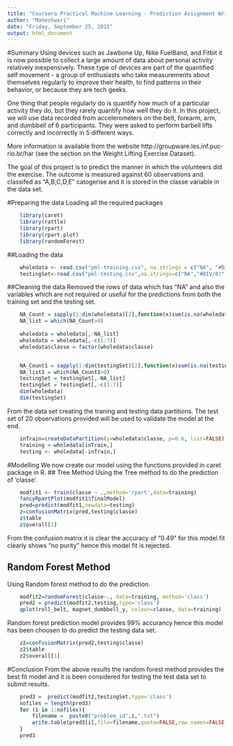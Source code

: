 ```yaml
---
title: "Coursera Practical Machine Learning - Prediction Assignment Writeup"
author: "Maheshwari"
date: "Friday, September 25, 2015"
output: html_document
---
```


#Summary
Using devices such as Jawbone Up, Nike FuelBand, and Fitbit it is now possible to collect a large amount of data about personal activity relatively inexpensively. These type of devices are part of the quantified self movement - a group of enthusiasts who take measurements about themselves regularly to improve their health, to find patterns in their behavior, or because they are tech geeks.

One thing that people regularly do is quantify how much of a particular activity they do, but they rarely quantify how well they do it. In this project, we will use data recorded from accelerometers on the belt, forearm, arm, and dumbbell of 6 participants. They were asked to perform barbell lifts correctly and incorrectly in 5 different ways.

More information is available from the website http://groupware.les.inf.puc-rio.br/har (see the section on the Weight Lifting Exercise Dataset).

The goal of this project is to predict the manner in which the volunteers did the exercise. The outcome is measured against 60 observations and classifed as "A,B,C,D,E" catogerise and it is stored in the classe variable in the data set.

#Preparing the data
Loading all the required packages
```r
    library(caret)
    library(rattle)
    library(rpart)
    library(rpart.plot)
    library(randomForest)
```

##Loading the data
```r
    wholedata <- read.csv("pml-training.csv", na.strings = c("NA", "#DIV/0!", ""))
    testingSet<-read.csv("pml-testing.csv",na.strings=c("NA","#DIV/0!"))
```

##Cleaning the data 
Removed the rows of data which has "NA" and also the variables which are not required
or useful for the predictions from both the training set and the testing set.
```r
    NA_Count = sapply(1:dim(wholedata)[2],function(x)sum(is.na(wholedata[,x])))
    NA_list = which(NA_Count>0)
    
    wholedata = wholedata[,-NA_list]
    wholedata = wholedata[,-c(1:7)]
    wholedata$classe = factor(wholedata$classe)


    NA_Count1 = sapply(1:dim(testingSet)[2],function(x)sum(is.na(testingSet[,x])))
    NA_list1 = which(NA_Count1>0)
    testingSet = testingSet[,-NA_list]
    testingSet = testingSet[,-c(1:7)]
    dim(wholedata)
    dim(testingSet)
```

From the data set creating the traning and testing data partitions. The test set of 20 observations provided will be used to validate the model at the end.

```r
    inTrain=createDataPartition(y=wholedata$classe, p=0.6, list=FALSE)
    training <-wholedata[inTrain,]
    testing <- wholedata[-inTrain,]
```
#Modelling
We now create our model using the functions provided in caret package in R.
## Tree Method
Using the Tree method to do the prediction of 'classe'.

```r

    modfit1 <- train(classe ~ .,method='rpart',data=training)
    fancyRpartPlot(modfit1$finalModel) 
    pred=predict(modfit1,newdata=testing)
    z=confusionMatrix(pred,testing$classe)
    z$table
    z$overall[1]
```
From the confusion matrix it is clear the accuracy of "0.49" for this model fit clearly shows "no purity" hence this model fit is rejected.

## Random Forest Method
Using Random forest method to do the prediction.
```r
    modfit2=randomForest(classe~., data=training, method='class')
    pred2 = predict(modfit2,testing,type='class') 
    qplot(roll_belt, magnet_dumbbell_y, colour=classe, data=training)  
```
Random forest prediction model provides 99% accurancy hence this model has been choosen to do predict the testing data set.
```r
    z2=confusionMatrix(pred2,testing$classe)
    z2$table
    z2$overall[1]
```

#Conclusion
From the above results the random forest method provides the best fit model and it is been considered for testing the test data set to submit results.

```r
    pred3 =  predict(modfit2,testingSet,type='class')
    nofiles = length(pred3)
    for (i in 1:nofiles){
        filename =  paste0("problem_id",i,".txt")
        write.table(pred3[i],file=filename,quote=FALSE,row.names=FALSE,col.names=FALSE)
    }
    pred3
```